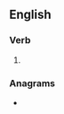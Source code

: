 {{also|interpolâtes}}
==English==

===Verb===
{{head|en|verb form}}

# {{en-third-person singular of|interpolate}}

===Anagrams===
* {{anagrams|en|telapristone}}
